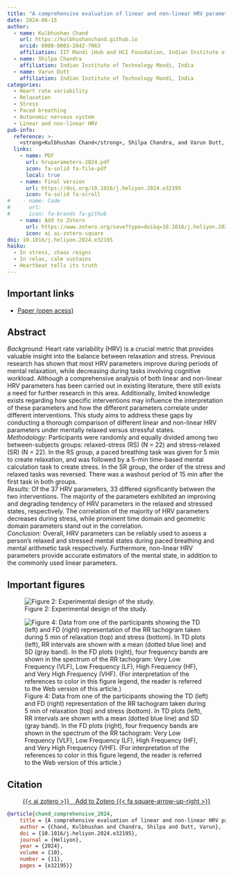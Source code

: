```yaml
---
title: "A comprehensive evaluation of linear and non-linear HRV parameters between paced breathing and stressful mental state"
date: 2024-06-15
author:
  - name: Kulbhushan Chand
    url: https://kulbhushanchand.github.io
    orcid: 0000-0003-2042-7063
    affiliation: IIT Mandi iHub and HCI Foundation, Indian Institute of Technology Mandi, India
  - name: Shilpa Chandra
    affiliation: Indian Institute of Technology Mandi, India
  - name: Varun Dutt
    affiliation: Indian Institute of Technology Mandi, India
categories:
  - Heart rate variability
  - Relaxation
  - Stress
  - Paced breathing
  - Autonomic nervous system
  - Linear and non-linear HRV
pub-info:
  reference: >-
    <strong>Kulbhushan Chand</strong>, Shilpa Chandra, and Varun Dutt, “A comprehensive evaluation of linear and non-linear HRV parameters between paced breathing and stressful mental state,” <em>Heliyon</em> (2024), doi: <a href="https://doi.org/10.1016/j.heliyon.2024.e32195"><code>10.1016/j.heliyon.2024.e32195</code></a>
  links:
    - name: PDF
      url: hrvparameters-2024.pdf
      icon: fa-solid fa-file-pdf
      local: true
    - name: Final version
      url: https://doi.org/10.1016/j.heliyon.2024.e32195
      icon: fa-solid fa-scroll
#    - name: Code
#      url: 
#      icon: fa-brands fa-github
    - name: Add to Zotero
      url: https://www.zotero.org/save?type=doi&q=10.1016/j.heliyon.2024.e32195
      icon: ai ai-zotero-square
doi: 10.1016/j.heliyon.2024.e32195
haiku:
  - In stress, chaos reigns
  - In relax, calm sustains
  - Heartbeat tells its truth
---
```


## Important links

- [Paper (open acess)](hrvparameters-2024.pdf)


## Abstract

*Background:* Heart rate variability (HRV) is a crucial metric that provides valuable insight into the balance between relaxation and stress. Previous research has shown that most HRV parameters improve during periods of mental relaxation, while decreasing during tasks involving cognitive workload. Although a comprehensive analysis of both linear and non-linear HRV parameters has been carried out in existing literature, there still exists a need for further research in this area. Additionally, limited knowledge exists regarding how specific interventions may influence the interpretation of these parameters and how the different parameters correlate under different interventions. This study aims to address these gaps by conducting a thorough comparison of different linear and non-linear HRV parameters under mentally relaxed versus stressful states.  
*Methodology:* Participants were randomly and equally divided among two between-subjects groups: relaxed-stress (RS) (N = 22) and stress-relaxed (SR) (N = 22). In the RS group, a paced breathing task was given for 5 min to create relaxation, and was followed by a 5-min time-based mental calculation task to create stress. In the SR group, the order of the stress and relaxed tasks was reversed. There was a washout period of 15 min after the first task in both groups.  
*Results:* Of the 37 HRV parameters, 33 differed significantly between the two interventions. The majority of the parameters exhibited an improving and degrading tendency of HRV parameters in the relaxed and stressed states, respectively. The correlation of the majority of HRV parameters decreases during stress, while prominent time domain and geometric domain parameters stand out in the correlation.  
*Conclusion: *Overall, HRV parameters can be reliably used to assess a person's relaxed and stressed mental states during paced breathing and mental arithmetic task respectively. Furthermore, non-linear HRV parameters provide accurate estimators of the mental state, in addition to the commonly used linear parameters.

## Important figures

![Figure 2: Experimental design of the study.](hrvparameters-2024-fig2.jpg)

![Figure 4: Data from one of the participants showing the TD (left) and FD (right) representation of the RR tachogram taken during 5 min of relaxation (top) and stress (bottom). In TD plots (left), RR intervals are shown with a mean (dotted blue line) and SD (gray band). In the FD plots (right), four frequency bands are shown in the spectrum of the RR tachogram: Very Low Frequency (VLF), Low Frequency (LF), High Frequency (HF), and Very High Frequency (VHF). (For interpretation of the references to color in this figure legend, the reader is referred to the Web version of this article.)](hrvparameters-2024-fig4.png)


## Citation

<p class="buttons" style="text-align:center;">
<a class="btn btn-danger" target="_blank" href="https://www.zotero.org/save?type=doi&q=10.1016/j.heliyon.2024.e32195">{{< ai zotero >}}&emsp;Add to Zotero {{< fa square-arrow-up-right >}}</a>
</p>

```bibtex
@article{chand_comprehensive_2024,
    title = {A comprehensive evaluation of linear and non-linear HRV parameters between paced breathing and stressful mental state},
    author = {Chand, Kulbhushan and Chandra, Shilpa and Dutt, Varun},
    doi = {10.1016/j.heliyon.2024.e32195},
    journal = {Heliyon},
    year = {2024},
    volume = {10},
    number = {11},
    pages = {e32195}}
```
